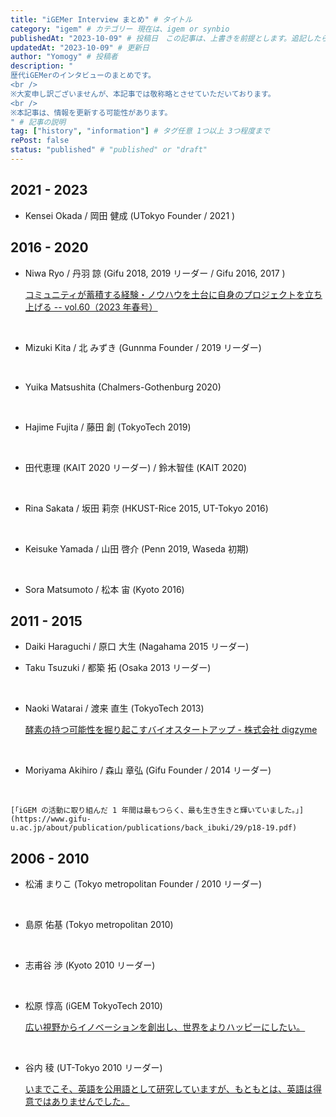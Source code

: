 ```yaml
---
title: "iGEMer Interview まとめ" # タイトル
category: "igem" # カテゴリー 現在は、igem or synbio
publishedAt: "2023-10-09" # 投稿日　この記事は、上書きを前提とします。追記したら更新日を更新してください、
updatedAt: "2023-10-09" # 更新日
author: "Yomogy" # 投稿者
description: "
歴代iGEMerのインタビューのまとめです。
<br />
※大変申し訳ございませんが、本記事では敬称略とさせていただいております。
<br />
※本記事は、情報を更新する可能性があります。
" # 記事の説明
tag: ["history", "information"] # タグ任意 1つ以上 3つ程度まで
rePost: false
status: "published" # "published" or "draft"
---
```


## 2021 - 2023

- Kensei Okada / 岡田 健成 (UTokyo Founder / 2021 ) <LinkCard url="https://note.com/identity_academy/n/nc14aacd429a5/" size="small" />

## 2016 - 2020

- Niwa Ryo / 丹羽 諒 (Gifu 2018, 2019 リーダー / Gifu 2016, 2017 )

  [コミュニティが蓄積する経験・ノウハウを土台に自身のプロジェクトを立ち上げる -- vol.60（2023 年春号）](https://lne.st/business/publishing/incube/)

<br />

- Mizuki Kita / 北 みずき (Gunnma Founder / 2019 リーダー) <LinkCard url="https://gundai-sa.gunma-u.ac.jp/guday/2020_winter/003.html" size="small" />

<br />

- Yuika Matsushita (Chalmers-Gothenburg 2020) <LinkCard url="https://blog.igem.org/blog/2023/4/18/navigating-new-challenges-environments-matsushita-yuikas-journey" size="small" />

<br />

- Hajime Fujita / 藤田 創 (TokyoTech 2019)

  <LinkCard url="https://xplane.jp/enroll2022-2-hajimefujita/" size="small" />

<br />

- 田代恵理 (KAIT 2020 リーダー) / 鈴木智佳 (KAIT 2020) <LinkCard url="https://www.koukouseishinbun.jp/articles/-/9046" size="small" />

<br />

- Rina Sakata / 坂田 莉奈 (HKUST-Rice 2015, UT-Tokyo 2016)<LinkCard url="https://www.rcast.u-tokyo.ac.jp/ja/news/report/page_00144.html" size="small" />

<br />

- Keisuke Yamada / 山田 啓介 (Penn 2019, Waseda 初期)

  <LinkCard url="https://xplane.jp/2022enroll-10-yamada/" size="small" />

<br />

- Sora Matsumoto / 松本 宙 (Kyoto 2016)
  <LinkCard url="https://xplane.jp/2021enroll-8-soramatsumoto/" size="small" />

## 2011 - 2015

- Daiki Haraguchi / 原口 大生 (Nagahama 2015 リーダー) <LinkCard url="https://note.com/nagahama_kouhou/n/n394cfeb090a4" size="small" />

- Taku Tsuzuki / 都築 拓 (Osaka 2013 リーダー) <LinkCard url="https://blog.igem.org/blog/jp-from-igemer-to-entrepreneur-the-challenge-of-industrializing-knowledge-gained-through-science" size="small" />

<br />

- Naoki Watarai / 渡来 直生 (TokyoTech 2013)

  [酵素の持つ可能性を掘り起こすバイオスタートアップ - 株式会社 digzyme](https://japan.plugandplaytechcenter.com/blog/portfoliointerview_digzyme)

<br />

- Moriyama Akihiro / 森山 章弘 (Gifu Founder / 2014 リーダー) <LinkCard url="https://blog.igem.org/blog/moriyama-akihiro-the-story-and-lessons-of-the-igem-gifu-2014-team" size="small" />

<br />

    [「iGEM の活動に取り組んだ 1 年間は最もつらく、最も生き生きと輝いていました。」](https://www.gifu-u.ac.jp/about/publication/publications/back_ibuki/29/p18-19.pdf)

## 2006 - 2010

- 松浦 まりこ (Tokyo metropolitan Founder / 2010 リーダー)

  <LinkCard url="https://note.com/uja_career/n/nd010b2f1c430" size="small" />

<br />

- 島原 佑基 (Tokyo metropolitan 2010) <LinkCard url="https://rikeinavi.com/guide/careerguide_topint_19sp" size="small" />

<br />

- 志甫谷 渉 (Kyoto 2010 リーダー)

  <LinkCard url="https://note.com/watson_japan/n/n89c4c3071578" size="small" />

<br />

- 松原 惇高 (iGEM TokyoTech 2010)

  [広い視野からイノベーションを創出し、世界をよりハッピーにしたい。](https://www.titech.ac.jp/public-relations/pdf/publications-28357-techtech39.pdf)

<br />

- 谷内 稜 (UT-Tokyo 2010 リーダー)

  [いまでこそ、英語を公用語として研究していますが、もともとは、英語は得意ではありませんでした。](https://www.gnoble.com/glpdf/gl018.pdf)
